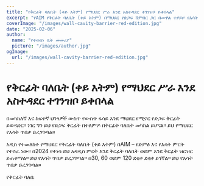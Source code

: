 ```yaml
---
title: "የቅርፊት ባለቤት (ቀይ እትም) የማህደር ሥራ እንደ አስተዳደር ተገንዝቦ ይቀበላል"
excerpt: "የAIM የቅርፊት ባለቤት (ቀይ እትም) በማህደር የድጋፍ ሸምበር ጋር በመዋል ተያይዞ የእሳት ጥበቃ ይረጋገጣል።"
coverImage: "/images/wall-cavity-barrier-red-edition.jpg"
date: "2025-02-06"
author:
  name: "የተወሰነ ቤት መመሪያ"
  picture: "/images/author.jpg"
ogImage:
  url: "/images/wall-cavity-barrier-red-edition.jpg"
---
```


# የቅርፊት ባለቤት (ቀይ እትም) የማህደር ሥራ እንደ አስተዳደር ተገንዝቦ ይቀበላል

በመካከለኛ እና ከፍተኛ ህንፃዎች ውስጥ የውስጥ ፋሳይ እንደ ማህደር የሚኖር የድጋፍ ቅርፊት ይወዳድር። ነገር ግን ይህ የድጋፍ ቅርፊት በተለምዶ በቅርፊት ባለቤት መካከል ይሆናል። ይህ የማህደር የእሳት ጥበቃ ይረጋገጣል።

አዲስ የተመለከተ የማህደር የቅርፊት ባለቤት (ቀይ እትም) በAIM – የድምፅ እና የእሳት ምርት የተሰራ ነው። በ2024 የተነሳ ይህ አዳዲስ ምርት እንደ ቅርፊት ባለቤት ወይም እንደ ቅርፊት ዝርዝር ይጠቀማል። ይህ የእሳት ጥበቃ ይረጋገጣል። በ30, 60 ወይም 120 ደቂቀ ደቂቀ ይገኛል። ይህ የእሳት ጥበቃ ይረጋገጣል።

የቅርፊት ባለቤ